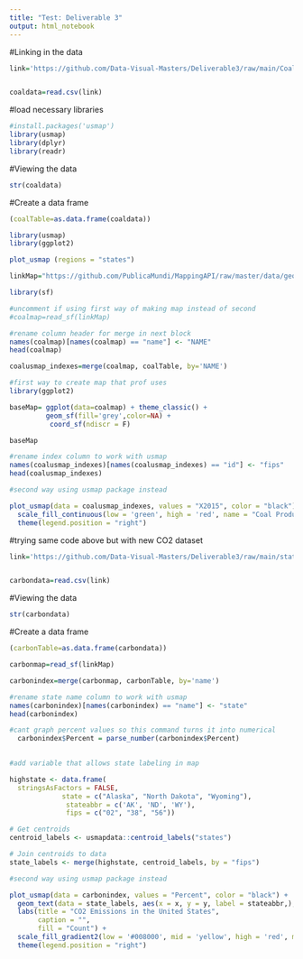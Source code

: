 ---
title: "Test: Deliverable 3"
output: html_notebook
---

#Linking in the data
```{r}
link='https://github.com/Data-Visual-Masters/Deliverable3/raw/main/Coal_Production_State.csv'


coaldata=read.csv(link)
```

#load necessary libraries
```{r}
#install.packages('usmap')
library(usmap)
library(dplyr)
library(readr)
```


#Viewing the data
```{r}
str(coaldata)
```
#Create a data frame

```{r}
(coalTable=as.data.frame(coaldata))
```


```{r}
library(usmap)
library(ggplot2)

plot_usmap (regions = "states")
```
```{r}
linkMap="https://github.com/PublicaMundi/MappingAPI/raw/master/data/geojson/us-states.json"

library(sf)
```

```{r}
#uncomment if using first way of making map instead of second
#coalmap=read_sf(linkMap)
```

```{r}
#rename column header for merge in next block
names(coalmap)[names(coalmap) == "name"] <- "NAME"
head(coalmap)
```


```{r}
coalusmap_indexes=merge(coalmap, coalTable, by='NAME')
```

```{r}
#first way to create map that prof uses
library(ggplot2)

baseMap= ggplot(data=coalmap) + theme_classic() + 
         geom_sf(fill='grey',color=NA) +
          coord_sf(ndiscr = F)

baseMap 
```

```{r}
#rename index column to work with usmap
names(coalusmap_indexes)[names(coalusmap_indexes) == "id"] <- "fips"
head(coalusmap_indexes)
```


```{r}
#second way using usmap package instead

plot_usmap(data = coalusmap_indexes, values = "X2015", color = "black") + 
  scale_fill_continuous(low = 'green', high = 'red', name = "Coal Production (2015)", label = scales::comma) + 
  theme(legend.position = "right")
```
#trying same code above but with new CO2 dataset
```{r}
link='https://github.com/Data-Visual-Masters/Deliverable3/raw/main/state_percapita_CO2emissions.csv'


carbondata=read.csv(link)
```
#Viewing the data
```{r}
str(carbondata)
```
#Create a data frame

```{r}
(carbonTable=as.data.frame(carbondata))
```

```{r}
carbonmap=read_sf(linkMap)
```


```{r}
carbonindex=merge(carbonmap, carbonTable, by='name')
```

```{r}
#rename state name column to work with usmap
names(carbonindex)[names(carbonindex) == "name"] <- "state"
head(carbonindex)
```

```{r}
#cant graph percent values so this command turns it into numerical
  carbonindex$Percent = parse_number(carbonindex$Percent)
         
```

```{r}
#add variable that allows state labeling in map

highstate <- data.frame(
  stringsAsFactors = FALSE,
             state = c("Alaska", "North Dakota", "Wyoming"),
              stateabbr = c('AK', 'ND', 'WY'),
              fips = c("02", "38", "56"))

# Get centroids
centroid_labels <- usmapdata::centroid_labels("states")

# Join centroids to data
state_labels <- merge(highstate, centroid_labels, by = "fips")
```


```{r}
#second way using usmap package instead

plot_usmap(data = carbonindex, values = "Percent", color = "black") +
  geom_text(data = state_labels, aes(x = x, y = y, label = stateabbr,), color = "black") +
  labs(title = "CO2 Emissions in the United States",
       caption = "",
       fill = "Count") +
  scale_fill_gradient2(low = '#008000', mid = 'yellow', high = 'red', midpoint = 50, name = "Per Capita % CO2 Emissions Change (1970-2020)", label = scales::comma) + 
  theme(legend.position = "right")
```